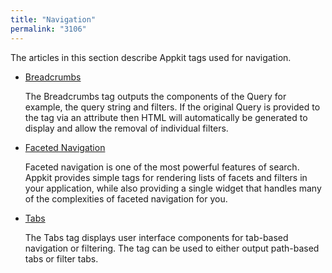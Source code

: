 ```yaml
---
title: "Navigation"
permalink: "3106"
---
```


The articles in this section describe Appkit tags used for navigation.

* [Breadcrumbs](/fusion/5.9/3104/breadcrumbs-tag)

    The Breadcrumbs tag outputs the components of the Query for example, the query string and filters. If the original Query is provided to the tag via an attribute then HTML will automatically be generated to display and allow the removal of individual filters.
    
* [Faceted Navigation](/fusion/5.9/3105/faceted-navigation)

    Faceted navigation is one of the most powerful features of search. Appkit provides simple tags for rendering lists of facets and filters in your application, while also providing a single widget that handles many of the complexities of faceted navigation for you.
    
* [Tabs](/fusion/5.9/3107/tabs-tag)

    The Tabs tag displays user interface components for tab-based navigation or filtering. The tag can be used to either output path-based tabs or filter tabs.
    